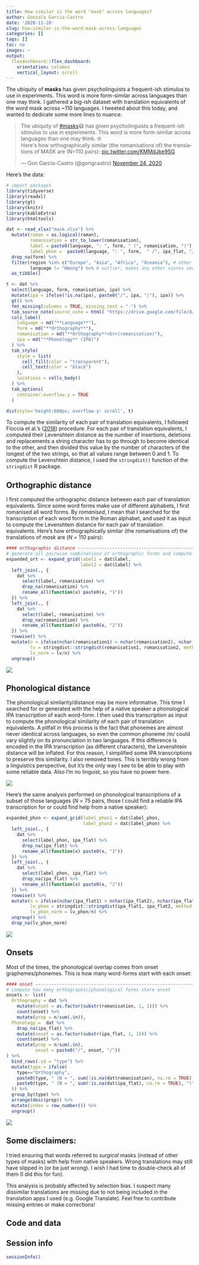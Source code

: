 ---
title: How similar is the word "mask" across languages?
author: Gonzalo Garcia-Castro
date: '2020-11-20'
slug: how-similar-is-the-word-mask-across-languages
categories: []
tags: []
toc: no
images: ~
output:
  flexdashboard::flex_dashboard:
    orientation: columns
    vertical_layout: scroll
---

The ubiquity of **masks** has given psycholinguists a frequent-ish stimulus to use in experiments. This word is more form-similar across languages than one may think. I gathered a big-ish dataset with translation equivalents of the word mask across ~110 languages. I tweeted about this today, and wanted to dedicate some more lines to nuance.

<blockquote class="twitter-tweet" data-theme="dark"><p lang="en" dir="ltr">The ubiquity of <a href="https://twitter.com/hashtag/masks?src=hash&amp;ref_src=twsrc%5Etfw">#masks</a>😷 has given psycholinguists a frequent-ish stimulus to use in experiments. This word is more form-similar across languages than one may think. 🌐<br>Here&#39;s how orthographically similar (the romanisations of) the translations of MASK are (N=110 pairs): <a href="https://t.co/KMMdJke9SG">pic.twitter.com/KMMdJke9SG</a></p>&mdash; Gon García-Castro (@gongcastro) <a href="https://twitter.com/gongcastro/status/1331266541560729605?ref_src=twsrc%5Etfw">November 24, 2020</a></blockquote> <script async src="https://platform.twitter.com/widgets.js" charset="utf-8"></script>

Here's the data:


```{r tab, echo=FALSE, message=FALSE, warning=FALSE, paged.print=FALSE, results="asis"}
# import packages
library(tidyverse)
library(readxl)
library(gt)
library(knitr)
library(kableExtra)
library(htmltools)

dat <- read_xlsx("mask.xlsx") %>% 
  mutate(roman = as.logical(roman),
         romanisation = str_to_lower(romanisation),
         label = paste0(language, ": ", form, " (", romanisation, ")"),
         label_phon =  paste0(language, ": ", form,  " /", ipa_flat, "/"))  %>% 
  drop_na(form) %>% 
  filter(region %in% c("Europe", "Asia", "Africa", "Oceania"), # other regions only provide missing values
         language != "Hmong") %>% # outlier, makes any other scores seem too close to each other (see masks.xlsx)
  as_tibble()

t <- dat %>% 
  select(language, form, romanisation, ipa) %>% 
  mutate(ipa = ifelse(!is.na(ipa), paste0("/", ipa, "/"), ipa)) %>% 
  gt() %>% 
  fmt_missing(columns = TRUE, missing_text = "-") %>% 
  tab_source_note(source_note = html( "https://drive.google.com/file/d/18SeJTiM2-JXR9SOqEg22wdkvNL3OxG3u/view?usp=sharing")) %>% 
  cols_label(
    language = md("**Language**"),
    form = md("**Orthography**"),
    romanisation = md("**Orthography**<br>(romanisation)"),
    ipa = md("**Phonology** (IPA)")
  ) %>% 
  tab_style(
    style = list(
      cell_fill(color = "transparent"),
      cell_text(color = "black")
    ),
    locations = cells_body()
  ) %>% 
  tab_options(
    container.overflow.y = TRUE
  )

div(style='height:600px; overflow-y: scroll', t)

```


To compute the similarity of each pair of translation equivalents, I followed Floccia et al.'s ([2018](https://srcd.onlinelibrary.wiley.com/doi/10.1111/mono.12349)) procedure. For each pair of translation equivalents, I computed their Levenshtein distance as the number of insertions, deletions and replacements a string character has to go through to become identical to the other, and then divided this value by the number of characters of the longest of the two strings, so that all values range between 0 and 1. To compute the Levenshtein distance, I used the `stringdist()` function of the `stringdist` R package.


## Orthographic distance

I first computed the orthographic distance between each pair of translation equivalents. Since some word forms make use of different alphabets, I first romanised all word forms. By *romanised*,  I mean that I searched for the transcription of each word form in the Roman alphabet, and used it as input to compute the Levenshtein distance for each pair of translation equivalents. Here's how orthographically similar (the romanisations of) the translations of *mask* are (*N* = 110 pairs):

```{r ort, echo=FALSE, message=FALSE, warning=FALSE, paged.print=FALSE, results="asis"}
#### orthographic distance -----------------------------------------------------
# generate all pairwise combinations of orthographic forms and compute their Levenshtein distance
expanded_ort <- expand_grid(label1 = dat$label,
                            label2 = dat$label) %>% 
  left_join(., {
    dat %>%
      select(label, romanisation) %>% 
      drop_na(romanisation) %>% 
      rename_all(function(x) paste0(x, "1"))
  }) %>% 
  left_join(., {
    dat %>%
      select(label, romanisation) %>% 
      drop_na(romanisation) %>% 
      rename_all(function(x) paste0(x, "2"))
  }) %>% 
  rowwise() %>% 
  mutate(n = ifelse(nchar(romanisation1) > nchar(romanisation2), nchar(romanisation1), nchar(romanisation2)),
         lv = stringdist::stringdist(romanisation1, romanisation2, method = "lv"),
         lv_norm = lv/n) %>% 
  ungroup() 

```

![](/posts/2020-11-20-how-similar-is-the-word-mask-across-languages/2020-11-20-how-similar-is-the-word-mask-across-languages.en_files/masks_ort.png)

## Phonological distance

The phonological similarity/distance may be more informative. This time I searched for or generated with the help of a native speaker a phonological IPA transcription of each word-form. I then used this transcription as input to compute the phonological similarity of each pair of translation equivalents. A pitfall in this process is the fact that phonemes are almost never identical across languages, so even the common phoneme /m/ could vary slightly on its pronunciation in two languages. If this difference is encoded in the IPA transcription (as different characters), the Levenshtein distance will be inflated. For this reason, I simplified some IPA transcriptions to preserve this similarity. I also removed tones. This is terribly wrong from a linguistics perspective, but it's the only way I see to be able to play with some reliable data. Also I'm no linguist, so you have no power here.


![](/posts/2020-11-20-how-similar-is-the-word-mask-across-languages/2020-11-20-how-similar-is-the-word-mask-across-languages.en_files/power.gif)

Here's the same analysis performed on phonological transcriptions of a subset of those languages (*N* = 75 pairs, those I could find a reliable IPA transcription for or could find help from a native speaker):


```{r phon, echo=FALSE, message=FALSE, warning=FALSE, paged.print=FALSE, results="asis"}

expanded_phon <- expand_grid(label_phon1 = dat$label_phon,
                             label_phon2 = dat$label_phon) %>% 
  left_join(., {
    dat %>%
      select(label_phon, ipa_flat) %>% 
      drop_na(ipa_flat) %>% 
      rename_all(function(x) paste0(x, "1"))
  }) %>% 
  left_join(., {
    dat %>%
      select(label_phon, ipa_flat) %>% 
      drop_na(ipa_flat) %>% 
      rename_all(function(x) paste0(x, "2"))
  }) %>% 
  rowwise() %>% 
  mutate(n = ifelse(nchar(ipa_flat1) > nchar(ipa_flat2), nchar(ipa_flat1), nchar(ipa_flat2)),
         lv_phon = stringdist::stringdist(ipa_flat1, ipa_flat2, method = "lv"),
         lv_phon_norm = lv_phon/n) %>% 
  ungroup() %>% 
  drop_na(lv_phon_norm)


```

![](/posts/2020-11-20-how-similar-is-the-word-mask-across-languages/2020-11-20-how-similar-is-the-word-mask-across-languages.en_files/masks_phon.png)

## Onsets

Most of the times, the phonological overlap comes from onset graphemes/phonemes. This is how many word-forms start with each onset:

```{r onset, echo=FALSE, message=FALSE, warning=FALSE, paged.print=FALSE, results="asis"}
#### onset ---------------------------------------------------------------------
# compute how many orthographic/phonological forms share onset
onsets <- list(
  Orthography = dat %>% 
    mutate(onset = as.factor(substr(romanisation, 1, 1))) %>% 
    count(onset) %>%  
    mutate(prop = n/sum(.$n)),
  Phonology =  dat %>% 
    drop_na(ipa_flat) %>% 
    mutate(onset = as.factor(substr(ipa_flat, 1, 1))) %>% 
    count(onset) %>%  
    mutate(prop = n/sum(.$n),
           onset = paste0("/", onset, "/"))
) %>% 
  bind_rows(.id = "type") %>% 
  mutate(type = ifelse(
    type=="Orthography",
    paste0(type, " (N = ", sum(!is.na(dat$romanisation), na.rm = TRUE), ")"),
    paste0(type, " (N = ", sum(!is.na(dat$ipa_flat), na.rm = TRUE), ")")
  )) %>% 
  group_by(type) %>% 
  arrange(desc(prop)) %>%  
  mutate(index = row_number()) %>% 
  ungroup()

```

![](/posts/2020-11-20-how-similar-is-the-word-mask-across-languages/2020-11-20-how-similar-is-the-word-mask-across-languages.en_files/masks_onset.png)

## Some disclaimers:

I tried ensuring that words referred to *surgical* masks (instead of other types of masks) with help from native speakers. Wrong translations may still have slipped in (or be just wrong). I wish I had time to double-check all of them (I did this for fun).

This analysis is probably affected by selection bias. I suspect many dissimilar translations are missing due to not being included in the translation apps I used (e.g. Google Translate). Feel free to contribute missing entries or make corrections!



## Code and data

<script src="https://gist.github.com/gongcastro/c751a62245b17562e18d8a145d5950c6.js"></script>


## Session info

```{r}
sessionInfo()
```












